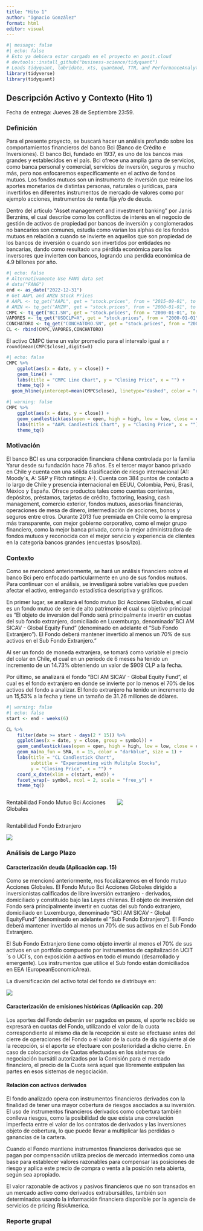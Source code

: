 ```yaml
---
title: "Hito 1"
author: "Ignacio González"
format: html
editor: visual
---
```


```r
#| message: false
#| echo: false
# Esto ya debiera estar cargado en el proyecto en posit.cloud
# devtools::install_github("business-science/tidyquant")
# Loads tidyquant, lubridate, xts, quantmod, TTR, and PerformanceAnalytics
library(tidyverse)
library(tidyquant)  
```

## Descripción Activo y Contexto (Hito 1)

Fecha de entrega: Jueves 28 de Septiembre 23:59.

### Definición

Para el presente proyecto, se buscará hacer un análisis profundo sobre los comportamientos financieros del banco Bci (Banco de Crédito e Inversiones). El banco Bci, fundado en 1937, es uno de los bancos mas grandes y establecidos en el país. Bci ofrece una amplia gama de servicios, como banca personal y comercial, servicios de inversión, seguros y mucho más, pero nos enfocaremos específicamente en el activo de fondos mutuos. Los fondos mutuos son un instrumento de inversión que reúne los aportes monetarios de distintas personas, naturales o jurídicas, para invertirlos en diferentes instrumentos de mercado de valores como por ejemplo acciones, instrumentos de renta fija y/o de deuda.

Dentro del articulo "Asset management and investment banking" por Janis Berznins, el cual describe como los conflictos de interés en el negocio de gestión de activos de propiedad por bancos de inversión y conglomerados no bancarios son comunes, estudia como varían los alphas de los fondos mutuos en relación a cuando se invierte en aquellos que son propiedad de los bancos de inversión o cuando son invertidos por entidades no bancarias, dando como resultado una pérdida económica para los inversores que invierten con bancos, logrando una perdida económica de 4.9 billones por año.

```r
#| echo: false
# Alternativamente Use FANG data set
# data("FANG") 
end <- as_date("2022-12-31")
# Get AAPL and AMZN Stock Prices
# AAPL <- tq_get("AAPL", get = "stock.prices", from = "2015-09-01", to = end)
# AMZN <- tq_get("AMZN", get = "stock.prices", from = "2000-01-01", to = end)
CMPC <- tq_get("BCI.SN", get = "stock.prices", from = "2000-01-01", to = end)
VAPORES <- tq_get("USDCLP=X", get = "stock.prices", from = "2000-01-01", to = end)
CONCHATORO <- tq_get("CONCHATORO.SN", get = "stock.prices", from = "2000-01-01", to = end)
CL <- rbind(CMPC,VAPORES,CONCHATORO)
```

El activo CMPC tiene un valor promedio para el intervalo igual a `r round(mean(CMPC$close),digits=0)`

```r
#| echo: false
CMPC %>%
    ggplot(aes(x = date, y = close)) +
    geom_line() +
    labs(title = "CMPC Line Chart", y = "Closing Price", x = "") + 
    theme_tq() +
  geom_hline(yintercept=mean(CMPC$close), linetype="dashed", color = "red")
```

```r
#| warning: false
CMPC %>%
    ggplot(aes(x = date, y = close)) +
    geom_candlestick(aes(open = open, high = high, low = low, close = close)) +
    labs(title = "AAPL Candlestick Chart", y = "Closing Price", x = "") +
    theme_tq()
```

### Motivación

El banco BCI es una corporación financiera chilena controlada por la familia Yarur desde su fundación hace 76 años. Es el tercer mayor banco privado en Chile y cuenta con una sólida clasificación de riesgo internacional (A1: Moody´s, A: S&P y Fitch ratings: A-). Cuenta con 384 puntos de contacto a lo largo de Chile y presencia internacional en EEUU, Colombia, Perú, Brasil, México y España. Ofrece productos tales como cuentas corrientes, depósitos, préstamos, tarjetas de crédito, factoring, leasing, cash management, comercio exterior, fondos mutuos, asesorías financieras, operaciones de mesa de dinero, intermediación de acciones, bonos y seguros entre otros. Durante 2013 fue premiada en Chile como la empresa más transparente, con mejor gobierno corporativo, como el mejor grupo financiero, como la mejor banca privada, como la mejor administradora de fondos mutuos y reconocida con el mejor servicio y experiencia de clientes en la categoría bancos grandes (encuestas Ipsos/Izo).

### Contexto

Como se mencionó anteriormente, se hará un análisis financiero sobre el banco Bci pero enfocado particularmente en uno de sus fondos mutuos. Para continuar con el análisis, se investigará sobre variables que pueden afectar el activo, entregando estadística descriptiva y gráficos.

En primer lugar, se analizará el fondo mutuo Bci Acciones Globales, el cual es un fondo mutuo de serie de alto patrimonio el cual su objetivo principal es "El objeto de inversión del Fondo será principalmente invertir en cuotas del sub fondo extranjero, domiciliado en Luxemburgo, denominado"BCI AM SICAV - Global Equity Fund" (denominado en adelante el "Sub Fondo Extranjero"). El Fondo deberá mantener invertido al menos un 70% de sus activos en el Sub Fondo Extranjero."

Al ser un fondo de moneda extranjera, se tomará como variable el precio del colar en Chile, el cual en un periodo de 6 meses ha tenido un incremento de un 14.73% obteniendo un valor de \$909 CLP a la fecha.

Por último, se analizará el fondo "BCI AM SICAV - Global Equity Fund", el cual es el fondo extranjero en donde se invierte por lo menos el 70% de los activos del fondo a analizar. El fondo extranjero ha tenido un incremento de un 15,53% a la fecha y tiene un tamaño de 31.26 millones de dólares.

```r
#| warning: false
#| echo: false
start <- end - weeks(6)

CL %>%
    filter(date >= start - days(2 * 15)) %>%
    ggplot(aes(x = date, y = close, group = symbol)) +
    geom_candlestick(aes(open = open, high = high, low = low, close = close)) +
    geom_ma(ma_fun = SMA, n = 15, color = "darkblue", size = 1) +
    labs(title = "CL Candlestick Chart", 
         subtitle = "Experimenting with Mulitple Stocks",
         y = "Closing Price", x = "") + 
    coord_x_date(xlim = c(start, end)) +
    facet_wrap(~ symbol, ncol = 2, scale = "free_y") +
    theme_tq()
```

::: columns
Rentabilidad Fondo Mutuo Bci Acciones Globales

::: {.column width="50%"}
![](photos/Imagen1.png){fig-align="left"}
:::
:::

Rentabilidad Fondo Extranjero

![](photos/imagen3.png){fig-align="left"}

### Análisis de Largo Plazo

#### Caracterización deuda (Aplicación cap. 15)

Como se mencionó anteriormente, nos focalizaremos en el fondo mutuo Acciones Globales. El Fondo Mutuo Bci Acciones Globales dirigido a inversionistas calificados de libre inversión extranjero - derivados, domiciliado y constituido bajo las Leyes chilenas. El objeto de inversión del Fondo será principalmente invertir en cuotas del sub fondo extranjero, domiciliado en Luxemburgo, denominado "BCI AM SICAV - Global EquityFund" (denominado en adelante el "Sub Fondo Extranjero"). El Fondo deberá mantener invertido al menos un 70% de sus activos en el Sub Fondo Extranjero.

El Sub Fondo Extranjero tiene como objeto invertir al menos el 70% de sus activos en un portfolio compuesto por instrumentos de capitalización UCIT´s o UCI´s, con exposición a activos en todo el mundo (desarrollado y emergente). Los instrumentos que utilice el Sub fondo están domiciliados en EEA (EuropeanEconomicArea).

La diversificación del activo total del fondo se distribuye en:

![](photos/imagen%202.jpg){fig-align="center"}

#### Caracterización de emisiones históricas (Aplicación cap. 20)

Los aportes del Fondo deberán ser pagados en pesos, el aporte recibido se expresará en cuotas del Fondo, utilizando el valor de la cuota correspondiente al mismo día de la recepción si este se efectuase antes del cierre de operaciones del Fondo o el valor de la cuota de día siguiente al de la recepción, si el aporte se efectuare con posterioridad a dicho cierre. En caso de colocaciones de Cuotas efectuadas en los sistemas de negociación bursátil autorizados por la Comisión para el mercado financiero, el precio de la Cuota será aquel que libremente estipulen las partes en esos sistemas de negociación.

#### Relación con activos derivados

El fondo analizado opera con instrumentos financieros derivados con la finalidad de tener una mayor cobertura de riesgos asociados a su inversión. El uso de instrumentos financieros derivados como cobertura también conlleva riesgos, como la posibilidad de que exista una correlación imperfecta entre el valor de los contratos de derivados y las inversiones objeto de cobertura, lo que puede llevar a multiplicar las perdidas o ganancias de la cartera.

Cuando el Fondo mantiene instrumentos financieros derivados que se pagan por compensación utiliza precios de mercado intermedios como una base para establecer valores razonables para compensar las posiciones de riesgo y aplica este precio de compra o venta a la posición neta abierta, según sea apropiado.

El valor razonable de activos y pasivos financieros que no son transados en un mercado activo como derivados extrabursátiles, también son determinados usando la información financiera disponible por la agencia de servicios de pricing RiskAmerica.

### Reporte grupal
